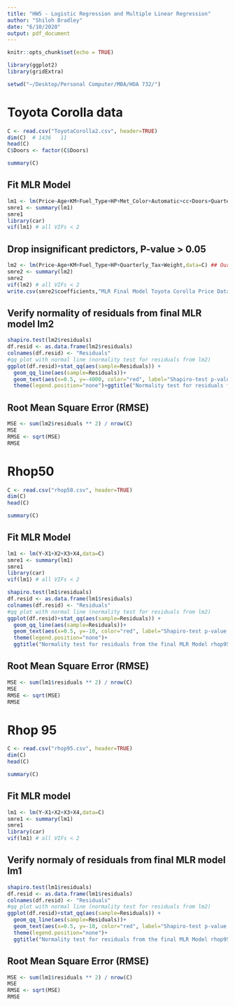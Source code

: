 ```yaml
---
title: "HW5 - Logistic Regression and Multiple Linear Regression"
author: "Shiloh Bradley"
date: "6/10/2020"
output: pdf_document
---
```


```r
knitr::opts_chunk$set(echo = TRUE)

library(ggplot2)
library(gridExtra)

setwd("~/Desktop/Personal Computer/MBA/HOA 732/")
```

# Toyota Corolla data
```r
C <- read.csv("ToyotaCorolla2.csv", header=TRUE)
dim(C)  # 1436   11
head(C)
C$Doors <- factor(C$Doors)
```
```r
summary(C)
```
## Fit MLR Model
```r
lm1 <- lm(Price~Age+KM+Fuel_Type+HP+Met_Color+Automatic+cc+Doors+Quarterly_Tax+Weight,data=C)
smre1 <- summary(lm1)
smre1
library(car)
vif(lm1) # all VIFs < 2
```
## Drop insignificant predictors, P-value > 0.05
```r
lm2 <- lm(Price~Age+KM+Fuel_Type+HP+Quarterly_Tax+Weight,data=C) ## Our final model -- explanatory
smre2 <- summary(lm2)
smre2
vif(lm2) # all VIFs < 2
write.csv(smre2$coefficients,"MLR Final Model Toyota Corolla Price Dataset 052920.csv")
```
## Verify normality of residuals from final MLR model lm2
```r
shapiro.test(lm2$residuals)
df.resid <- as.data.frame(lm2$residuals)
colnames(df.resid) <- "Residuals"
#qq plot with normal line (normality test for residuals from lm2)
ggplot(df.resid)+stat_qq(aes(sample=Residuals)) + 
  geom_qq_line(aes(sample=Residuals))+
  geom_text(aes(x=0.5, y=-4000, color="red", label="Shapiro-test p-value = 0.000"))+
  theme(legend.position="none")+ggtitle("Normality test for residuals from the final MLR Model\nToyota Corolla Price Dataset")
```

## Root Mean Square Error (RMSE)
```r
MSE <- sum(lm2$residuals ** 2) / nrow(C)
MSE
RMSE <- sqrt(MSE)
RMSE
```

# Rhop50
```r
C <- read.csv("rhop50.csv", header=TRUE)
dim(C)
head(C)
```

```r
summary(C)
```
## Fit MLR Model
```r
lm1 <- lm(Y~X1+X2+X3+X4,data=C)
smre1 <- summary(lm1)
smre1
library(car)
vif(lm1) # all VIFs < 2
```

```r
shapiro.test(lm1$residuals)
df.resid <- as.data.frame(lm1$residuals)
colnames(df.resid) <- "Residuals"
#qq plot with normal line (normality test for residuals from lm2)
ggplot(df.resid)+stat_qq(aes(sample=Residuals)) + 
  geom_qq_line(aes(sample=Residuals))+
  geom_text(aes(x=0.5, y=-10, color="red", label="Shapiro-test p-value = 0.000"))+
  theme(legend.position="none")+
  ggtitle("Normality test for residuals from the final MLR Model rhop95")
```

## Root Mean Square Error (RMSE)
```r
MSE <- sum(lm1$residuals ** 2) / nrow(C)
MSE
RMSE <- sqrt(MSE)
RMSE
```

# Rhop 95
```r
C <- read.csv("rhop95.csv", header=TRUE)
dim(C)
head(C)
```

```r
summary(C)
```

## Fit MLR model
```r
lm1 <- lm(Y~X1+X2+X3+X4,data=C)
smre1 <- summary(lm1)
smre1
library(car)
vif(lm1) # all VIFs < 2
```

## Verify normaly of residuals from final MLR model lm1
```r
shapiro.test(lm1$residuals)
df.resid <- as.data.frame(lm1$residuals)
colnames(df.resid) <- "Residuals"
#qq plot with normal line (normality test for residuals from lm2)
ggplot(df.resid)+stat_qq(aes(sample=Residuals)) + 
  geom_qq_line(aes(sample=Residuals))+
  geom_text(aes(x=0.5, y=-10, color="red", label="Shapiro-test p-value = 0.000"))+
  theme(legend.position="none")+
  ggtitle("Normality test for residuals from the final MLR Model rhop95")
```

## Root Mean Square Error (RMSE)
```r
MSE <- sum(lm1$residuals ** 2) / nrow(C)
MSE
RMSE <- sqrt(MSE)
RMSE
```
